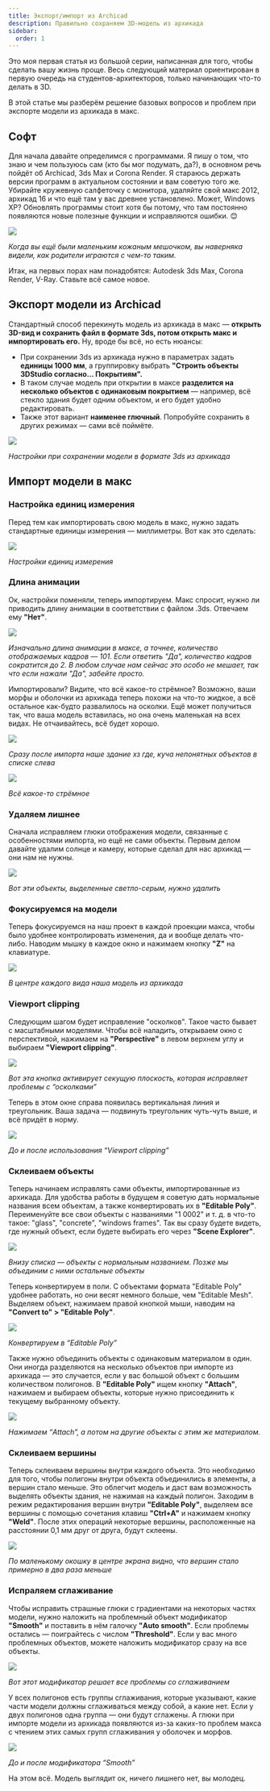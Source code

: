 ```yaml
---
title: Экспорт/импорт из Archicad
description: Правильно сохраняем 3D-модель из архикада
sidebar:
  order: 1
---
```


Это моя первая статья из большой серии, написанная для того, чтобы сделать вашу жизнь проще. Весь следующий материал ориентирован в первую очередь на студентов-архитекторов, только начинающих что-то делать в 3D.

В этой статье мы разберём решение базовых вопросов и проблем при экспорте модели из архикада в макс.

## Софт

Для начала давайте определимся с программами. Я пишу о том, что знаю и чем пользуюсь сам (кто бы мог подумать, да?), в основном речь пойдёт об Archicad, 3ds Max и Corona Render. 
Я стараюсь держать версии программ в актуальном состоянии и вам советую того же. Убирайте кружевную салфеточку с монитора, удаляйте свой макс 2012, архикад 16 и что ещё там у вас древнее установлено. 
Может, Windows XP? Обновлять программы стоит хотя бы потому, что там постоянно появляются новые полезные функции и исправляются ошибки. 😊

[![](/img/archviz/export-import/001.jpg)](https://ru.wikipedia.org/wiki/Midnight_Commander)

_Когда вы ещё были маленьким кожаным мешочком, вы наверняка видели, как родители играются с чем-то таким._

Итак, на первых порах нам понадобятся: Autodesk 3ds Max, Corona Render, V-Ray. Ставьте всё самое новое.

## Экспорт модели из Archicad

Стандартный способ перекинуть модель из архикада в макс — **открыть 3D-вид и сохранить файл в формате 3ds, потом открыть макс и импортировать его.** Ну, вроде бы всё, но есть нюансы:

- При сохранении 3ds из архикада нужно в параметрах задать **единицы 1000 мм**, а группировку выбрать **"Строить объекты 3DStudio согласно… Покрытиям".**  
- В таком случае модель при открытии в максе **разделится на несколько объектов с одинаковым покрытием** — например, всё стекло здания будет одним объектом, и его будет удобно редактировать.  
- Также этот вариант **наименее глючный**. Попробуйте сохранить в других режимах — сами всё поймёте.


![](/img/archviz/export-import/002.jpg)

_Настройки при сохранении модели в формате 3ds из архикада_

## Импорт модели в макс

### Настройка единиц измерения

Перед тем как импортировать свою модель в макс, нужно задать стандартные единицы измерения — миллиметры. Вот как это сделать:

![](/img/archviz/export-import/003.jpg)

_Настройки единиц измерения_

### Длина анимации

Ок, настройки поменяли, теперь импортируем. Макс спросит, нужно ли приводить длину анимации в соответствии с файлом .3ds. Отвечаем ему **"Нет"**.

![](/img/archviz/export-import/004.jpg)

_Изначально длина анимации в максе, а точнее, количество отображаемых кадров — 101. Если ответить "Да", количество кадров сократится до 2. 
В любом случае нам сейчас это особо не мешает, так что если нажали "Да", забейте просто._

Импортировали? Видите, что всё какое-то стрёмное? Возможно, ваши морфы и оболочки из архикада теперь похожи на что-то жидкое, а всё остальное как-будто развалилось на осколки. 
Ещё может получиться так, что ваша модель вставилась, но она очень маленькая на всех видах. Не отчаивайтесь, всё будет хорошо.

[![](/img/archviz/export-import/005.jpg)](/img/archviz/export-import/005.jpg)

_Сразу после импорта наше здание хз где, куча непонятных объектов в списке слева_

[![](/img/archviz/export-import/006.jpg)](/img/archviz/export-import/006.jpg)

_Всё какое-то стрёмное_

### Удаляем лишнее

Сначала исправляем глюки отображения модели, связанные с особенностями импорта, но ещё не сами объекты. Первым делом давайте удалим солнце и камеру, которые сделал для нас архикад — они нам не нужны.

[![](/img/archviz/export-import/007.jpg)](/img/archviz/export-import/007.jpg)

_Вот эти объекты, выделенные светло-серым, нужно удалить_

### Фокусируемся на модели

Теперь фокусируемся на наш проект в каждой проекции макса, чтобы было удобнее контролировать изменения, да и вообще делать что-либо. Наводим мышку в каждое окно и нажимаем кнопку **"Z"** на клавиатуре.

[![](/img/archviz/export-import/008.jpg)](/img/archviz/export-import/008.jpg)

_В центре каждого вида наша модель из архикада_

### Viewport clipping

Следующим шагом будет исправление "осколков". Такое часто бывает с масштабными моделями. 
Чтобы всё наладить, открываем окно с перспективой, нажимаем на **"Perspective"** в левом верхнем углу и выбираем **"Viewport clipping"**.

[![](/img/archviz/export-import/009.jpg)](/img/archviz/export-import/009.jpg)

_Вот эта кнопка активирует секущую плоскость, которая исправляет проблемы с “осколками”_

Теперь в этом окне справа появилась вертикальная линия и треугольник. Ваша задача — подвинуть треугольник чуть-чуть выше, и всё придёт в норму.

[![](/img/archviz/export-import/010.jpg)](/img/archviz/export-import/010.jpg)

_До и после использования “Viewport clipping”_

### Склеиваем объекты

Теперь начинаем исправлять сами объекты, импортированные из архикада. Для удобства работы в будущем я советую дать нормальные названия всем объектам, а также конвертировать их в **"Editable Poly"**. 
Переименуйте все свои объекты с названиями "1 0002" и т. д. в что-то такое: "glass", "concrete", "windows frames". Так вы сразу будете видеть, где нужный объект, если будете выбирать его через **"Scene Explorer"**.

[![](/img/archviz/export-import/011.jpg)](/img/archviz/export-import/011.jpg)

_Внизу списка — объекты с нормальным названием. Позже мы объединим с ними остальные объекты_

Теперь конвертируем в поли. С объектами формата "Editable Poly" удобнее работать, но они весят немного больше, чем "Editable Mesh". 
Выделяем объект, нажимаем правой кнопкой мыши, наводим на **"Convert to" > "Editable Poly"**.

[![](/img/archviz/export-import/012.jpg)](/img/archviz/export-import/012.jpg)

_Конвертируем в “Editable Poly”_

Также нужно объединить объекты с одинаковым материалом в один. Они иногда разделяются на несколько объектов при импорте из архикада — это случается, если у вас большой объект с большим количеством полигонов. 
В **"Editable Poly"** ищем кнопку **"Attach"**, нажимаем и выбираем объекты, которые нужно присоединить к текущему выбранному объекту.

[![](/img/archviz/export-import/013.jpg)](/img/archviz/export-import/013.jpg)

_Нажимаем “Attach”, а потом на другие объекты с этим же материалом._

### Склеиваем вершины

Теперь склеиваем вершины внутри каждого объекта. Это необходимо для того, чтобы полигоны внутри объекта объединились в элементы, а вершин стало меньше. 
Это облегчит модель и даст вам возможность выделять объекты здания, не нажимая на каждый полигон. 
Заходим в режим редактирования вершин внутри **"Editable Poly"**, выделяем все вершины с помощью сочетания клавиш **"Ctrl+A"** и нажимаем кнопку **"Weld"**. 
После этих операций некоторые вершины, расположенные на расстоянии 0,1 мм друг от друга, будут склеены.

[![](/img/archviz/export-import/014.jpg)](/img/archviz/export-import/014.jpg)

_По маленькому окошку в центре экрана видно, что вершин стало примерно в два раза меньше_

### Испраляем сглаживание

Чтобы исправить страшные глюки с градиентами на некоторых частях модели, нужно наложить на проблемный объект модификатор **"Smooth"** и поставить в нём галочку **"Auto smooth"**. 
Если проблемы остались — поиграйтесь с числом **"Threshold"**. Если у вас много проблемных объектов, можете наложить модификатор сразу на все объекты.

[![](/img/archviz/export-import/015.jpg)](/img/archviz/export-import/015.jpg)

_Вот этот модификатор решает все проблемы со сглаживанием_

У всех полигонов есть группы сглаживания, которые указывают, какие части модели должны сглаживаться между собой, а какие нет. 
Если у двух полигонов одна группа — они будут сглажены. 
А глюки при импорте модели из архикада появляются из-за каких-то проблем макса с чтением этих самых групп сглаживания у оболочек и морфов.

[![](/img/archviz/export-import/016.jpg)](/img/archviz/export-import/016.jpg)

_До и после модификатора “Smooth”_

На этом всё. Модель выглядит ок, ничего лишнего нет, вы молодец.